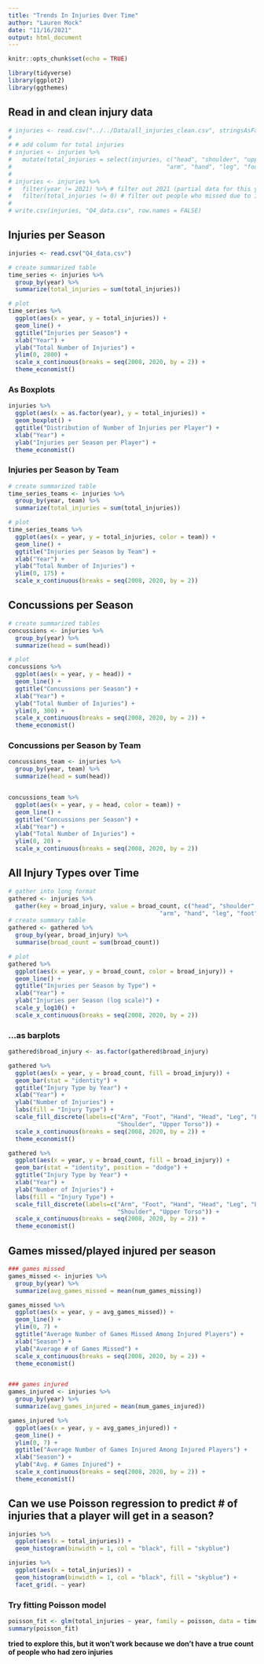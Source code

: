 ```yaml
---
title: "Trends In Injuries Over Time"
author: "Lauren Mock"
date: "11/16/2021"
output: html_document
---
```


```r
knitr::opts_chunk$set(echo = TRUE)
```

```r
library(tidyverse)
library(ggplot2)
library(ggthemes)
```


## Read in and clean injury data

```r
# injuries <- read.csv("../../Data/all_injuries_clean.csv", stringsAsFactors = FALSE) # load data
# 
# # add column for total injuries
# injuries <- injuries %>%
#   mutate(total_injuries = select(injuries, c("head", "shoulder", "upper_torso", "lower_torso",
#                                            "arm", "hand", "leg", "foot")) %>% rowSums)
# 
# injuries <- injuries %>% 
#   filter(year != 2021) %>% # filter out 2021 (partial data for this year)
#   filter(total_injuries != 0) # filter out people who missed due to illness, etc.
# 
# write.csv(injuries, "Q4_data.csv", row.names = FALSE)
```


## Injuries per Season

```r
injuries <- read.csv("Q4_data.csv")

# create summarized table
time_series <- injuries %>%
  group_by(year) %>%
  summarize(total_injuries = sum(total_injuries))

# plot
time_series %>%
  ggplot(aes(x = year, y = total_injuries)) +
  geom_line() +
  ggtitle("Injuries per Season") +
  xlab("Year") +
  ylab("Total Number of Injuries") +
  ylim(0, 2800) +
  scale_x_continuous(breaks = seq(2008, 2020, by = 2)) +
  theme_economist()
```

### As Boxplots

```r
injuries %>%
  ggplot(aes(x = as.factor(year), y = total_injuries)) +
  geom_boxplot() +
  ggtitle("Distribution of Number of Injuries per Player") +
  xlab("Year") +
  ylab("Injuries per Season per Player") +
  theme_economist()
```


### Injuries per Season by Team

```r
# create summarized table
time_series_teams <- injuries %>%
  group_by(year, team) %>%
  summarize(total_injuries = sum(total_injuries))

# plot
time_series_teams %>%
  ggplot(aes(x = year, y = total_injuries, color = team)) +
  geom_line() +
  ggtitle("Injuries per Season by Team") +
  xlab("Year") +
  ylab("Total Number of Injuries") +
  ylim(0, 175) +
  scale_x_continuous(breaks = seq(2008, 2020, by = 2))
```

## Concussions per Season

```r
# create summarized tables
concussions <- injuries %>%
  group_by(year) %>%
  summarize(head = sum(head))

# plot
concussions %>%
  ggplot(aes(x = year, y = head)) +
  geom_line() +
  ggtitle("Concussions per Season") +
  xlab("Year") +
  ylab("Total Number of Injuries") +
  ylim(0, 300) +
  scale_x_continuous(breaks = seq(2008, 2020, by = 2)) +
  theme_economist()
```

### Concussions per Season by Team

```r
concussions_team <- injuries %>%
  group_by(year, team) %>%
  summarize(head = sum(head))


concussions_team %>%
  ggplot(aes(x = year, y = head, color = team)) +
  geom_line() +
  ggtitle("Concussions per Season") +
  xlab("Year") +
  ylab("Total Number of Injuries") +
  ylim(0, 20) +
  scale_x_continuous(breaks = seq(2008, 2020, by = 2))
```


## All Injury Types over Time

```r
# gather into long format
gathered <- injuries %>%
  gather(key = broad_injury, value = broad_count, c("head", "shoulder", "upper_torso", "lower_torso", 
                                           "arm", "hand", "leg", "foot"))
# create summary table
gathered <- gathered %>%
  group_by(year, broad_injury) %>%
  summarise(broad_count = sum(broad_count))

# plot
gathered %>%
  ggplot(aes(x = year, y = broad_count, color = broad_injury)) +
  geom_line() +
  ggtitle("Injuries per Season by Type") +
  xlab("Year") +
  ylab("Injuries per Season (log scale)") +
  scale_y_log10() +
  scale_x_continuous(breaks = seq(2008, 2020, by = 2))
```

### ...as barplots

```r
gathered$broad_injury <- as.factor(gathered$broad_injury)

gathered %>%
  ggplot(aes(x = year, y = broad_count, fill = broad_injury)) +
  geom_bar(stat = "identity") + 
  ggtitle("Injury Type by Year") +
  xlab("Year") +
  ylab("Number of Injuries") +
  labs(fill = "Injury Type") +
  scale_fill_discrete(labels=c("Arm", "Foot", "Hand", "Head", "Leg", "Lower Torso", 
                               "Shoulder", "Upper Torso")) + 
  scale_x_continuous(breaks = seq(2008, 2020, by = 2)) +
  theme_economist()

gathered %>%
  ggplot(aes(x = year, y = broad_count, fill = broad_injury)) +
  geom_bar(stat = "identity", position = "dodge") + 
  ggtitle("Injury Type by Year") +
  xlab("Year") +
  ylab("Number of Injuries") +
  labs(fill = "Injury Type") +
  scale_fill_discrete(labels=c("Arm", "Foot", "Hand", "Head", "Leg", "Lower Torso", 
                               "Shoulder", "Upper Torso")) + 
  scale_x_continuous(breaks = seq(2008, 2020, by = 2)) +
  theme_economist()
```


## Games missed/played injured per season

```r
### games missed
games_missed <- injuries %>%
  group_by(year) %>%
  summarize(avg_games_missed = mean(num_games_missing))

games_missed %>%
  ggplot(aes(x = year, y = avg_games_missed)) +
  geom_line() +
  ylim(0, 7) +
  ggtitle("Average Number of Games Missed Among Injured Players") +
  xlab("Season") +
  ylab("Average # of Games Missed") +
  scale_x_continuous(breaks = seq(2008, 2020, by = 2)) +
  theme_economist()


### games injured
games_injured <- injuries %>%
  group_by(year) %>%
  summarize(avg_games_injured = mean(num_games_injured))

games_injured %>%
  ggplot(aes(x = year, y = avg_games_injured)) +
  geom_line() +
  ylim(0, 7) +
  ggtitle("Average Number of Games Injured Among Injured Players") +
  xlab("Season") +
  ylab("Avg. # Games Injured") +
  scale_x_continuous(breaks = seq(2008, 2020, by = 2)) +
  theme_economist()
```


## Can we use Poisson regression to predict # of injuries that a player will get in a season?

```r
injuries %>%
  ggplot(aes(x = total_injuries)) + 
  geom_histogram(binwidth = 1, col = "black", fill = "skyblue")

injuries %>%
  ggplot(aes(x = total_injuries)) + 
  geom_histogram(binwidth = 1, col = "black", fill = "skyblue") +
  facet_grid(. ~ year)
```


### Try fitting Poisson model

```r
poisson_fit <- glm(total_injuries ~ year, family = poisson, data = time_series)
summary(poisson_fit)
```

**tried to explore this, but it won't work because we don't have a true count of people who had zero injuries**
